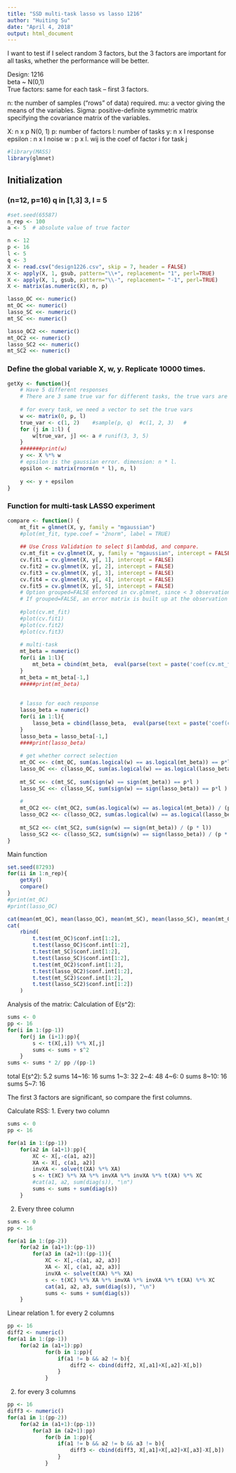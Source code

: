 ```yaml
---
title: "SSD multi-task lasso vs lasso 1216"
author: "Huiting Su"
date: "April 4, 2018"
output: html_document
---
```

I want to test if I select random 3 factors, but the 3 factors are important for all tasks, whether the performance will be better.


Design: 1216  
beta ~ N(0,1)  
True factors: same for each task -- first 3 factors.

n: the number of samples ("rows" of data) required.
mu: a vector giving the means of the variables.
Sigma: positive-definite symmetric matrix specifying the covariance matrix of the variables.

X: n x p  N(0, 1)
p: number of factors
l: number of tasks
y: n x l  response
epsilon : n x l  noise
w : p x l. wij is the coef of factor i for task j

```r
#library(MASS)
library(glmnet)
```

## Initialization
### (n=12, p=16) q in [1,3] 3, l = 5
```r
#set.seed(65587)
n_rep <- 100
a <- 5  # absolute value of true factor

n <- 12
p <- 16
l <- 5
q <- 3
X <- read.csv("design1226.csv", skip = 7, header = FALSE)
X <- apply(X, 1, gsub, pattern="\\+", replacement= "1", perl=TRUE)
X <- apply(X, 1, gsub, pattern="\\-", replacement= "-1", perl=TRUE)
X <- matrix(as.numeric(X), n, p)

lasso_OC <<- numeric()
mt_OC <<- numeric()
lasso_SC <<- numeric()
mt_SC <<- numeric()

lasso_OC2 <<- numeric()
mt_OC2 <<- numeric()
lasso_SC2 <<- numeric()
mt_SC2 <<- numeric()
```

### Define the global variable X, w, y. Replicate 10000 times.
```r
getXy <- function(){
    # Have 5 different responses
    # There are 3 same true var for different tasks, the true vars are randomly chosen
    
    # for every task, we need a vector to set the true vars
    w <<- matrix(0, p, l)
    true_var <- c(1, 2)    #sample(p, q)  #c(1, 2, 3)   #
    for (j in 1:l) {
        w[true_var, j] <<- a # runif(3, 3, 5)
    }
    #######print(w)
    y <<- X %*% w
    # epsilon is the gaussian error. dimension: n * l.
    epsilon <- matrix(rnorm(n * l), n, l)
    
    y <<- y + epsilon
}
```


### Function for multi-task LASSO experiment
```r
compare <- function() {
    mt_fit = glmnet(X, y, family = "mgaussian")
    #plot(mt_fit, type.coef = "2norm", label = TRUE)
    
    ## Use Cross Validation to select $\lambda$, and compare.
    cv.mt_fit = cv.glmnet(X, y, family = "mgaussian", intercept = FALSE)
    cv.fit1 = cv.glmnet(X, y[, 1], intercept = FALSE)
    cv.fit2 = cv.glmnet(X, y[, 2], intercept = FALSE)
    cv.fit3 = cv.glmnet(X, y[, 3], intercept = FALSE)
    cv.fit4 = cv.glmnet(X, y[, 4], intercept = FALSE)
    cv.fit5 = cv.glmnet(X, y[, 5], intercept = FALSE)
    # Option grouped=FALSE enforced in cv.glmnet, since < 3 observations per fold
    # If grouped=FALSE, an error matrix is built up at the observation level from the predictions from the nfold fits, and then summarized
    
    #plot(cv.mt_fit)
    #plot(cv.fit1)
    #plot(cv.fit2)
    #plot(cv.fit3)
    
    # multi-task
    mt_beta = numeric()
    for(i in 1:l){
        mt_beta = cbind(mt_beta,  eval(parse(text = paste('coef(cv.mt_fit)$y', i, sep=''))) )
    }
    mt_beta = mt_beta[-1,]
    #####print(mt_beta)
    
    
    # lasso for each response
    lasso_beta = numeric()
    for(i in 1:l){
        lasso_beta = cbind(lasso_beta,  eval(parse(text = paste('coef(cv.fit', i,')', sep=''))) )
    }
    lasso_beta = lasso_beta[-1,]
    ####print(lasso_beta)
    
    # get whether correct selection
    mt_OC <<- c(mt_OC, sum(as.logical(w) == as.logical(mt_beta)) == p*l )
    lasso_OC <<- c(lasso_OC, sum(as.logical(w) == as.logical(lasso_beta)) == p * l)
    
    mt_SC <<- c(mt_SC, sum(sign(w) == sign(mt_beta)) == p*l )
    lasso_SC <<- c(lasso_SC, sum(sign(w) == sign(lasso_beta)) == p*l )
    
    #
    mt_OC2 <<- c(mt_OC2, sum(as.logical(w) == as.logical(mt_beta)) / (p * l))
    lasso_OC2 <<- c(lasso_OC2, sum(as.logical(w) == as.logical(lasso_beta)) / (p * l))
    
    mt_SC2 <<- c(mt_SC2, sum(sign(w) == sign(mt_beta)) / (p * l))
    lasso_SC2 <<- c(lasso_SC2, sum(sign(w) == sign(lasso_beta)) / (p * l))
}

```

Main function
```r
set.seed(87293)
for(ii in 1:n_rep){
    getXy()
    compare()
}
#print(mt_OC)
#print(lasso_OC)

cat(mean(mt_OC), mean(lasso_OC), mean(mt_SC), mean(lasso_SC), mean(mt_OC2), mean(lasso_OC2), mean(mt_SC2), mean(lasso_SC2))
cat(
    rbind(
        t.test(mt_OC)$conf.int[1:2],
        t.test(lasso_OC)$conf.int[1:2],
        t.test(mt_SC)$conf.int[1:2],
        t.test(lasso_SC)$conf.int[1:2],
        t.test(mt_OC2)$conf.int[1:2],
        t.test(lasso_OC2)$conf.int[1:2],
        t.test(mt_SC2)$conf.int[1:2],
        t.test(lasso_SC2)$conf.int[1:2])
    )
```

Analysis of the matrix:
Calculation of E(s^2): 
```r
sums <- 0
pp <- 16
for(i in 1:(pp-1))
    for(j in (i+1):pp){
        s <- t(X[,i]) %*% X[,j]
        sums <- sums + s^2
    }
sums <- sums * 2/ pp /(pp-1)
```

total E(s^2): 5.2
sums 14~16: 16
sums 1~3: 32
     2~4: 48
     4~6: 0
sums 8~10: 16
sums 5~7: 16


The first 3 factors are significant, so compare the first columns.


Calculate RSS:
1. Every two column
```r
sums <- 0
pp <- 16

for(a1 in 1:(pp-1))
    for(a2 in (a1+1):pp){
        XC <- X[,-c(a1, a2)]
        XA <- X[, c(a1, a2)]
        invXA <- solve(t(XA) %*% XA)
        s <- t(XC) %*% XA %*% invXA %*% invXA %*% t(XA) %*% XC 
        #cat(a1, a2, sum(diag(s)), "\n")
        sums <- sums + sum(diag(s))
    }
```        

2. Every three column
```r
sums <- 0
pp <- 16

for(a1 in 1:(pp-2))
    for(a2 in (a1+1):(pp-1))
        for(a3 in (a2+1):(pp-1)){
            XC <- X[,-c(a1, a2, a3)]
            XA <- X[, c(a1, a2, a3)]
            invXA <- solve(t(XA) %*% XA)
            s <- t(XC) %*% XA %*% invXA %*% invXA %*% t(XA) %*% XC 
            cat(a1, a2, a3, sum(diag(s)), "\n")
            sums <- sums + sum(diag(s))
    }
```


Linear relation
1. for every 2 columns
```r
pp <- 16
diff2 <- numeric()
for(a1 in 1:(pp-1))
    for(a2 in (a1+1):pp)
            for(b in 1:pp){
                if(a1 != b && a2 != b){
                    diff2 <- cbind(diff2, X[,a1]+X[,a2]-X[,b]) 
                } 
            }
```

2. for every 3 columns
```r
pp <- 16
diff3 <- numeric()
for(a1 in 1:(pp-2))
    for(a2 in (a1+1):(pp-1))
        for(a3 in (a2+1):pp)
            for(b in 1:pp){
                if(a1 != b && a2 != b && a3 != b){
                    diff3 <- cbind(diff3, X[,a1]+X[,a2]+X[,a3]-X[,b]) 
                } 
            }
            
```





